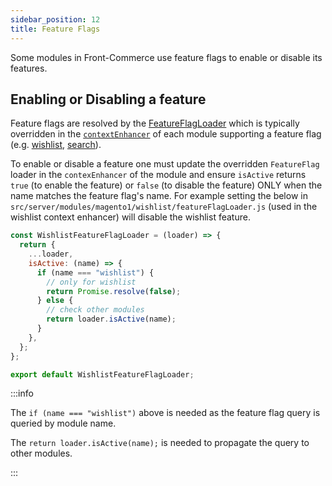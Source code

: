 ```yaml
---
sidebar_position: 12
title: Feature Flags
---
```


Some modules in Front-Commerce use feature flags to enable or disable its
features.

## Enabling or Disabling a feature

Feature flags are resolved by the
[FeatureFlagLoader](https://gitlab.blackswift.cloud/front-commerce/front-commerce/-/blob/main/src/server/modules/front-commerce/core/loaders.js#L7)
which is typically overridden in the
[`contextEnhancer`](/docs/reference/graphql-module-definition#contextenhancer-optional)
of each module supporting a feature flag (e.g.
[wishlist](https://gitlab.blackswift.cloud/front-commerce/front-commerce/-/blob/main/src/server/modules/magento2/wishlist/index.js#L21),
[search](https://gitlab.blackswift.cloud/front-commerce/front-commerce/-/blob/main/src/server/modules/front-commerce/search/index.js#L41)).

To enable or disable a feature one must update the overridden `FeatureFlag`
loader in the `contexEnhancer` of the module and ensure `isActive` returns
`true` (to enable the feature) or `false` (to disable the feature) ONLY when the
name matches the feature flag's name. For example setting the below in
`src/server/modules/magento1/wishlist/featureFlagLoader.js` (used in the
wishlist context enhancer) will disable the wishlist feature.

```js title="my-module/server/modules/magento1/wishlist/featureFlagLoader.js"
const WishlistFeatureFlagLoader = (loader) => {
  return {
    ...loader,
    isActive: (name) => {
      if (name === "wishlist") {
        // only for wishlist
        return Promise.resolve(false);
      } else {
        // check other modules
        return loader.isActive(name);
      }
    },
  };
};

export default WishlistFeatureFlagLoader;
```

:::info

The `if (name === "wishlist")` above is needed as the feature flag query is
queried by module name.

The `return loader.isActive(name);` is needed to propagate the query to other
modules.

:::

